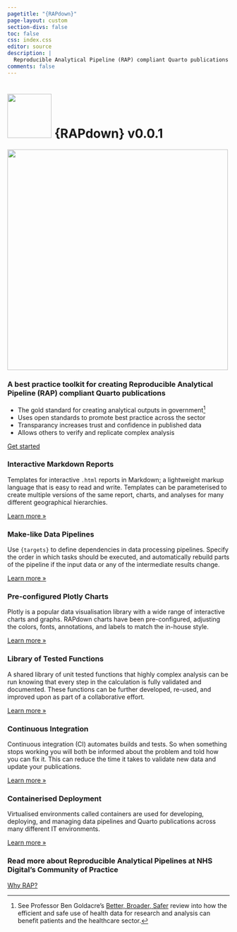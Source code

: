 ```yaml
---
pagetitle: "{RAPdown}"
page-layout: custom
section-divs: false
toc: false
css: index.css
editor: source
description: | 
  Reproducible Analytical Pipeline (RAP) compliant Quarto publications
comments: false
---
```


:::: {.hero-banner}

::: {.hero-image .hero-image-left}
:::

::: {.content-block}

<h1><img src="_assets/img/rapdown_blue.svg" width="100" height="100" /> {RAPdown} <span>v0.0.1</span></h1>

<img src="_assets/img/example_screen.png" width="500" />

### A best practice toolkit for creating Reproducible Analytical Pipeline (RAP) compliant Quarto publications

- The gold standard for creating analytical outputs in government[^goldacre]
- Uses open standards to promote best practice across the sector
- Transparancy increases trust and confidence in published data
- Allows others to verify and replicate complex analysis

::: {.hero-buttons}
[Get started](tutorials/index.qmd){.btn-action-primary .btn-action .btn .btn-success .btn-lg role="button"}
<!-- [Read the docs](documentation/index.qmd){.btn-action-primary .btn-action .btn .btn-success .btn-lg role="button"}
[Latest](updates.qmd){.btn-action-primary .btn-action .btn .btn-success .btn-lg role="button"} -->
::: 

:::

::: {.hero-image .hero-image-right}
:::

::::

::: {.content-block}
::: {.features}

::: {.feature}
### Interactive Markdown Reports
Templates for interactive `.html` reports in Markdown; a lightweight markup language that is easy to read and write. Templates can be parameterised to create multiple versions of the same report, charts, and analyses for many different geographical hierarchies.

::: {.learn-more}
[Learn more »](tutorials/markdown-reports.qmd)
:::
:::

::: {.feature}
### Make-like Data Pipelines
Use `{targets}` to define dependencies in data processing pipelines. Specify the order in which tasks should be executed, and automatically rebuild parts of the pipeline if the input data or any of the intermediate results change.

::: {.learn-more}
[Learn more »](tutorials/data-pipelines.qmd)
:::
:::

::: {.feature}
### Pre-configured Plotly Charts
Plotly is a popular data visualisation library with a wide range of interactive charts and graphs. RAPdown charts have been pre-configured, adjusting the colors, fonts, annotations, and labels to match the in-house style.

::: {.learn-more}
[Learn more »](tutorials/plotly-charts.qmd)
:::
:::

::: {.feature}
### Library of Tested Functions
A shared library of unit tested functions that highly complex analysis can be run knowing that every step in the calculation is fully validated and documented. These functions can be further developed, re-used, and improved upon as part of a collaborative effort.

::: {.learn-more}
[Learn more »](tutorials/index.qmd)
:::
:::

::: {.feature}
### Continuous Integration
Continuous integration (CI) automates builds and tests. So when something stops working you will both be informed about the problem and told how you can fix it. This can reduce the time it takes to validate new data and update your publications.

::: {.learn-more}
[Learn more »](tutorials/index.qmd)
:::

:::

::: {.feature}
### Containerised Deployment
Virtualised environments called containers are used for developing, deploying, and managing data pipelines and Quarto publications across many different IT environments.

::: {.learn-more}
[Learn more »](tutorials/containers.qmd)
:::

:::

:::
:::

::: {.get-started .alt-background}
::: {.content-block}

### Read more about Reproducible Analytical Pipelines at NHS Digital's Community of Practice

[Why RAP?](https://nhsdigital.github.io/rap-community-of-practice/introduction_to_RAP/why_RAP_is_important/){.btn-action-primary  .btn-action .btn .btn-success .btn-lg role="button"}

:::
:::

[^goldacre]: See Professor Ben Goldacre’s [Better, Broader, Safer](https://www.gov.uk/government/publications/better-broader-safer-using-health-data-for-research-and-analysis) review into how the efficient and safe use of health data for research and analysis can benefit patients and the healthcare sector.